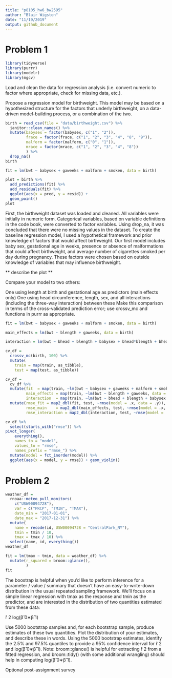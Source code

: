 ```yaml
---
title: "p8105_hw6_bw2595"
author: "Blair Wigsten"
date: "11/19/2019"
output: github_document
---
```

# Problem 1

```r
library(tidyverse)
library(purrr)
library(modelr)
library(mgcv)
```

Load and clean the data for regression analysis (i.e. convert numeric to factor where appropriate, check for missing data, etc.).

Propose a regression model for birthweight. This model may be based on a hypothesized structure for the factors that underly birthweight, on a data-driven model-building process, or a combination of the two. 

```r
birth = read_csv(file = "data/birthweight.csv") %>%
  janitor::clean_names() %>%
  mutate(babysex = factor(babysex, c("1", "2")), 
         frace = factor(frace, c("1", "2", "3", "4", "8", "9")),
         malform = factor(malform, c("0", "1")), 
         mrace = factor(mrace, c("1", "2", "3", "4", "8"))
         ) %>%
  drop_na()
birth

fit = lm(bwt ~ babysex + gaweeks + malform + smoken, data = birth)

plot = birth %>%
  add_predictions(fit) %>%
  add_residuals(fit) %>%
  ggplot(aes(x = pred, y = resid)) +
  geom_point()
plot
```
First, the birthweight dataset was loaded and cleaned. All variables were initially in numeric form. Categorical variables, based on variable definitions in the code book, were converted to factor variables. Using drop_na, it was concluded that there were no missing values in the dataset. To create the baseline regression model, I used a hypothetical framework and prior knowledge of factors that would affect birthweight. Our first model includes baby sex, gestational age in weeks, presence or absence of malformations that could affect birthweight, and average number of cigarettes smoked per day during pregnancy. These factors were chosen based on outside knowledge of variables that may influence birthweight. 

** describe the plot **

Compare your model to two others:

One using length at birth and gestational age as predictors (main effects only)
One using head circumference, length, sex, and all interactions (including the three-way interaction) between these
Make this comparison in terms of the cross-validated prediction error; use crossv_mc and functions in purrr as appropriate.

```r
fit = lm(bwt ~ babysex + gaweeks + malform + smoken, data = birth)

main_effects = lm(bwt ~ blength + gaweeks, data = birth)

interaction = lm(bwt ~ bhead + blength + babysex + bhead*blength + bhead*babysex + blength*babysex + bhead*blength*babysex, data = birth)

```

```r
cv_df =
  crossv_mc(birth, 100) %>% 
  mutate(
    train = map(train, as_tibble),
    test = map(test, as_tibble))
```


```r
cv_df = 
  cv_df %>% 
  mutate(fit  = map(train, ~lm(bwt ~ babysex + gaweeks + malform + smoken, data = .x)),
         main_effects = map(train, ~lm(bwt ~ blength + gaweeks, data = .x)),
         interaction  = map(train, ~lm(bwt ~ bhead + blength + babysex + bhead*blength + bhead*babysex + blength*babysex + bhead*blength*babysex, data = .x))) %>% 
  mutate(rmse_fit = map2_dbl(fit, test, ~rmse(model = .x, data = .y)),
         rmse_main    = map2_dbl(main_effects, test, ~rmse(model = .x, data = .y)),
         rmse_interaction = map2_dbl(interaction, test, ~rmse(model = .x, data = .y)))

cv_df %>% 
  select(starts_with("rmse")) %>% 
pivot_longer(
    everything(),
    names_to = "model", 
    values_to = "rmse",
    names_prefix = "rmse_") %>% 
  mutate(model = fct_inorder(model)) %>% 
  ggplot(aes(x = model, y = rmse)) + geom_violin()
```


# Problem 2

```r
weather_df = 
  rnoaa::meteo_pull_monitors(
    c("USW00094728"),
    var = c("PRCP", "TMIN", "TMAX"), 
    date_min = "2017-01-01",
    date_max = "2017-12-31") %>%
  mutate(
    name = recode(id, USW00094728 = "CentralPark_NY"),
    tmin = tmin / 10,
    tmax = tmax / 10) %>%
  select(name, id, everything())
weather_df
```

```r
fit = lm(tmax ~ tmin, data = weather_df) %>%
  mutate(r_squared = broom::glance(),
         )
fit

```


The boostrap is helpful when you’d like to perform inference for a parameter / value / summary that doesn’t have an easy-to-write-down distribution in the usual repeated sampling framework. We’ll focus on a simple linear regression with tmax as the response and tmin as the predictor, and are interested in the distribution of two quantities estimated from these data:

r̂ 2
log(β̂ 0∗β̂ 1)

Use 5000 bootstrap samples and, for each bootstrap sample, produce estimates of these two quantities. Plot the distribution of your estimates, and describe these in words. Using the 5000 bootstrap estimates, identify the 2.5% and 97.5% quantiles to provide a 95% confidence interval for r̂ 2 and log(β̂ 0∗β̂ 1). Note: broom::glance() is helpful for extracting r̂ 2 from a fitted regression, and broom::tidy() (with some additional wrangling) should help in computing log(β̂ 0∗β̂ 1).

Optional post-assignment survey







